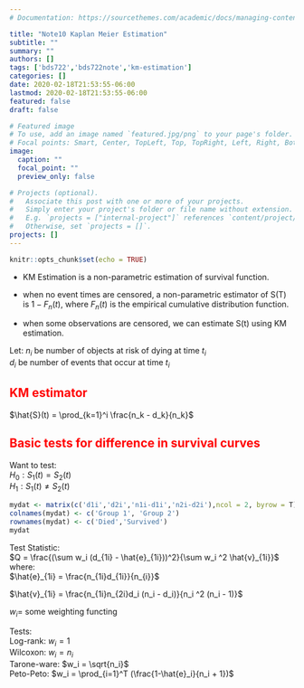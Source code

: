 ```yaml
---
# Documentation: https://sourcethemes.com/academic/docs/managing-content/

title: "Note10 Kaplan Meier Estimation"
subtitle: ""
summary: ""
authors: []
tags: ['bds722','bds722note','km-estimation']
categories: []
date: 2020-02-18T21:53:55-06:00
lastmod: 2020-02-18T21:53:55-06:00
featured: false
draft: false

# Featured image
# To use, add an image named `featured.jpg/png` to your page's folder.
# Focal points: Smart, Center, TopLeft, Top, TopRight, Left, Right, BottomLeft, Bottom, BottomRight.
image:
  caption: ""
  focal_point: ""
  preview_only: false

# Projects (optional).
#   Associate this post with one or more of your projects.
#   Simply enter your project's folder or file name without extension.
#   E.g. `projects = ["internal-project"]` references `content/project/deep-learning/index.md`.
#   Otherwise, set `projects = []`.
projects: []
---
```



```r
knitr::opts_chunk$set(echo = TRUE)
```

- KM Estimation is a non-parametric estimation of survival function.

- when no event times are censored, a non-parametric estimator of S(T) is $1-F_{n}(t)$, where $F_{n}(t)$ is the empirical cumulative distribution function.  

- when some observations are censored, we can estimate S(t) using KM estimation.

Let: $n_i$ be number of objects at risk of dying at time $t_i$  
$d_i$ be number of events that occur at time $t_i$  

## <span style="color:red"> KM estimator </span>  
$\hat{S}(t) = \prod_{k=1}^i \frac{n_k - d_k}{n_k}$


## <span style="color:red"> Basic tests for difference in survival curves

Want to test:  
$H_0: S_1(t) = S_2(t)$  
$H_1: S_1(t) \neq S_2(t)$

```r
mydat <- matrix(c('d1i','d2i','n1i-d1i','n2i-d2i'),ncol = 2, byrow = T)
colnames(mydat) <- c('Group 1', 'Group 2')
rownames(mydat) <- c('Died','Survived')
mydat
```


Test Statistic:  
$Q = \frac{(\sum w_i (d_{1i} - \hat{e}_{1i}))^2}{\sum w_i ^2 \hat{v}_{1i}}$
where:  
$\hat{e}_{1i} = \frac{n_{1i}d_{1i}}{n_{i}}$ 

$\hat{v}_{1i} = \frac{n_{1i}n_{2i}d_i (n_i - d_i)}{n_i ^2 (n_i - 1)}$  

$w_i =$ some weighting functing

Tests:  
Log-rank: $w_i = 1$  
Wilcoxon: $w_i = n_i$  
Tarone-ware: $w_i = \sqrt{n_i}$  
Peto-Peto: $w_i = \prod_{i=1}^T (\frac{1-\hat{e}_i}{n_i + 1})$
